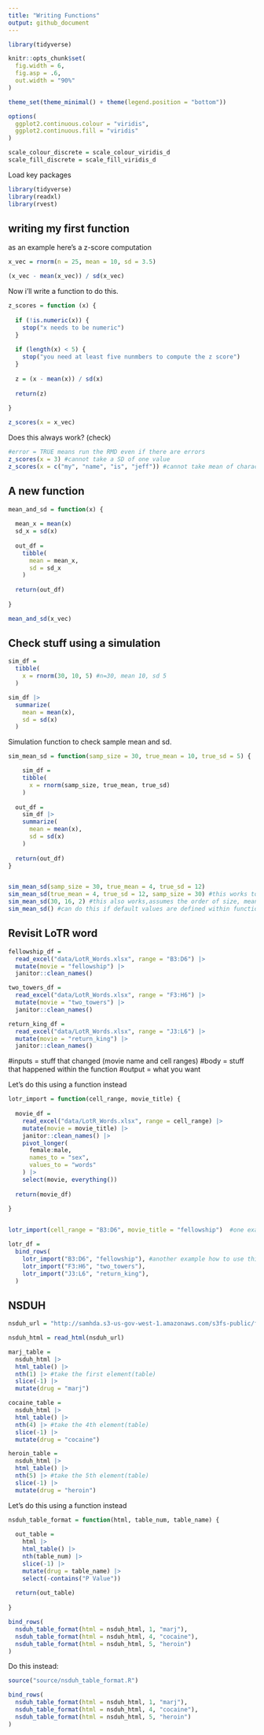 ```yaml
---
title: "Writing Functions"
output: github_document
---
```


```r
library(tidyverse)

knitr::opts_chunk$set(
  fig.width = 6,
  fig.asp = .6,
  out.width = "90%"
)

theme_set(theme_minimal() + theme(legend.position = "bottom"))

options(
  ggplot2.continuous.colour = "viridis",
  ggplot2.continuous.fill = "viridis"
)

scale_colour_discrete = scale_colour_viridis_d
scale_fill_discrete = scale_fill_viridis_d
```


Load key packages

```r
library(tidyverse)
library(readxl)
library(rvest)
```


## writing my first function

as an example here's a z-score computation

```r
x_vec = rnorm(n = 25, mean = 10, sd = 3.5)

(x_vec - mean(x_vec)) / sd(x_vec)
```

Now i'll write a function to do this.

```r
z_scores = function (x) {
  
  if (!is.numeric(x)) {
    stop("x needs to be numeric")
  }
  
  if (length(x) < 5) {
    stop("you need at least five nunmbers to compute the z score")
  }
    
  z = (x - mean(x)) / sd(x)
  
  return(z)
  
}

z_scores(x = x_vec)
```

Does this always work? (check)

```r
#error = TRUE means run the RMD even if there are errors
z_scores(x = 3) #cannot take a SD of one value
z_scores(x = c("my", "name", "is", "jeff")) #cannot take mean of characters
```


## A new function

```r
mean_and_sd = function(x) {
  
  mean_x = mean(x)
  sd_x = sd(x)
  
  out_df = 
    tibble(
      mean = mean_x,
      sd = sd_x
    )
  
  return(out_df)
  
}

mean_and_sd(x_vec)
```


## Check stuff using a simulation

```r
sim_df = 
  tibble(
    x = rnorm(30, 10, 5) #n=30, mean 10, sd 5
  )

sim_df |> 
  summarize(
    mean = mean(x),
    sd = sd(x)
  )
```

Simulation function to check sample mean and sd.

```r
sim_mean_sd = function(samp_size = 30, true_mean = 10, true_sd = 5) {

    sim_df = 
    tibble(
      x = rnorm(samp_size, true_mean, true_sd)
    )
  
  out_df = 
    sim_df |> 
    summarize(
      mean = mean(x),
      sd = sd(x)
    )
  
  return(out_df)
}


sim_mean_sd(samp_size = 30, true_mean = 4, true_sd = 12)
sim_mean_sd(true_mean = 4, true_sd = 12, samp_size = 30) #this works too
sim_mean_sd(30, 16, 2) #this also works,assumes the order of size, mean, sd
sim_mean_sd() #can do this if default values are defined within function, can always be overridden 
```

## Revisit LoTR word

```r
fellowship_df =
  read_excel("data/LotR_Words.xlsx", range = "B3:D6") |> 
  mutate(movie = "fellowship") |> 
  janitor::clean_names()

two_towers_df =
  read_excel("data/LotR_Words.xlsx", range = "F3:H6") |> 
  mutate(movie = "two_towers") |> 
  janitor::clean_names()

return_king_df =
  read_excel("data/LotR_Words.xlsx", range = "J3:L6") |> 
  mutate(movie = "return_king") |> 
  janitor::clean_names()
```

#inputs = stuff that changed (movie name and cell ranges)
#body = stuff that happened within the function
#output = what you want

Let's do this using a function instead

```r
lotr_import = function(cell_range, movie_title) {
  
  movie_df =
    read_excel("data/LotR_Words.xlsx", range = cell_range) |> 
    mutate(movie = movie_title) |> 
    janitor::clean_names() |> 
    pivot_longer(
      female:male,
      names_to = "sex",
      values_to = "words"
    ) |> 
    select(movie, everything())
    
  return(movie_df)
  
}


lotr_import(cell_range = "B3:D6", movie_title = "fellowship")  #one example

lotr_df = 
  bind_rows(
    lotr_import("B3:D6", "fellowship"), #another example how to use this new function
    lotr_import("F3:H6", "two_towers"),
    lotr_import("J3:L6", "return_king"),
  )

```

## NSDUH

```r
nsduh_url = "http://samhda.s3-us-gov-west-1.amazonaws.com/s3fs-public/field-uploads/2k15StateFiles/NSDUHsaeShortTermCHG2015.htm"

nsduh_html = read_html(nsduh_url)

marj_table =
  nsduh_html |> 
  html_table() |> 
  nth(1) |> #take the first element(table) 
  slice(-1) |> 
  mutate(drug = "marj")

cocaine_table =
  nsduh_html |> 
  html_table() |> 
  nth(4) |> #take the 4th element(table) 
  slice(-1) |> 
  mutate(drug = "cocaine")

heroin_table =
  nsduh_html |> 
  html_table() |> 
  nth(5) |> #take the 5th element(table) 
  slice(-1) |> 
  mutate(drug = "heroin")
```


Let's do this using a function instead

```r
nsduh_table_format = function(html, table_num, table_name) {
  
  out_table =
    html |> 
    html_table() |> 
    nth(table_num) |> 
    slice(-1) |> 
    mutate(drug = table_name) |> 
    select(-contains("P Value"))
  
  return(out_table)
  
}

bind_rows(
  nsduh_table_format(html = nsduh_html, 1, "marj"),
  nsduh_table_format(html = nsduh_html, 4, "cocaine"),
  nsduh_table_format(html = nsduh_html, 5, "heroin")
)

```


Do this instead:

```r
source("source/nsduh_table_format.R")

bind_rows(
  nsduh_table_format(html = nsduh_html, 1, "marj"),
  nsduh_table_format(html = nsduh_html, 4, "cocaine"),
  nsduh_table_format(html = nsduh_html, 5, "heroin")
)

```

